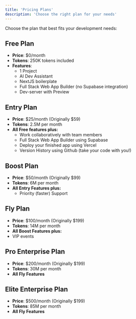 ```yaml
---
title: 'Pricing Plans'
description: 'Choose the right plan for your needs'
---
```


Choose the plan that best fits your development needs:

## Free Plan
- **Price**: \$0/month
- **Tokens**: 250K tokens included
- **Features**:
  - 1 Project
  - AI Dev Assistant
  - NextJS boilerplate
  - Full Stack Web App Builder (no Supabase integration)
  - Dev-server with Preview

## Entry Plan
- **Price**: \$25/month (Originally \$59)
- **Tokens**: 2.5M per month
- **All Free features plus:**
  - Work collaboratively with team members
  - Full Stack Web App Builder using Supabase
  - Deploy your finished app using Vercel
  - Version History using Github (take your code with you!)

## Boost Plan
- **Price**: \$50/month (Originally \$99)
- **Tokens**: 6M per month
- **All Entry Features plus:**
  - Priority (faster) Support

## Fly Plan
- **Price**: \$100/month (Originally \$199)
- **Tokens**: 14M per month
- **All Boost Features plus:**
- VIP events

## Pro Enterprise Plan
- **Price**: \$200/month (Originally \$199)
- **Tokens**: 30M per month
- **All Fly Features**

## Elite Enterprise Plan
- **Price**: \$500/month (Originally \$199)
- **Tokens**: 85M per month
- **All Fly Features**